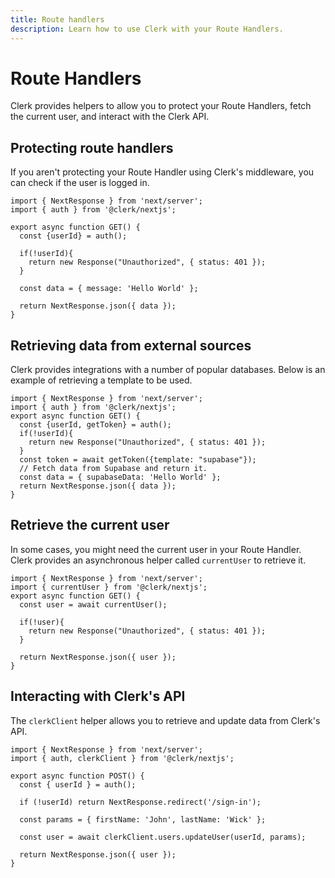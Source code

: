 ```yaml
---
title: Route handlers
description: Learn how to use Clerk with your Route Handlers.
---
```

# Route Handlers

Clerk provides helpers to allow you to protect your Route Handlers, fetch the current user, and interact with the Clerk API.

## Protecting route handlers

If you aren't protecting your Route Handler using Clerk's middleware, you can check if the user is logged in.

```tsx filename="app/page.[jsx/tsx]"
import { NextResponse } from 'next/server';
import { auth } from '@clerk/nextjs';

export async function GET() {
  const {userId} = auth();

  if(!userId){
    return new Response("Unauthorized", { status: 401 });
  }

  const data = { message: 'Hello World' };

  return NextResponse.json({ data });
}
```

## Retrieving data from external sources

Clerk provides integrations with a number of popular databases. Below is an example of retrieving a template to be used.

```tsx filename="app/page.[jsx/tsx]"
import { NextResponse } from 'next/server';
import { auth } from '@clerk/nextjs';
export async function GET() {
  const {userId, getToken} = auth();
  if(!userId){
    return new Response("Unauthorized", { status: 401 });
  }
  const token = await getToken({template: "supabase"});
  // Fetch data from Supabase and return it.
  const data = { supabaseData: 'Hello World' };
  return NextResponse.json({ data });
}
```

## Retrieve the current user

In some cases, you might need the current user in your Route Handler. Clerk provides an asynchronous helper called `currentUser` to retrieve it.

```tsx filename="app/page.[jsx/tsx]"
import { NextResponse } from 'next/server';
import { currentUser } from '@clerk/nextjs';
export async function GET() {
  const user = await currentUser();

  if(!user){
    return new Response("Unauthorized", { status: 401 });
  }

  return NextResponse.json({ user });
}
```

## Interacting with Clerk's API

The `clerkClient` helper allows you to retrieve and update data from Clerk's API. 

```tsx filename="app/page.[jsx/tsx]"
import { NextResponse } from 'next/server';
import { auth, clerkClient } from '@clerk/nextjs';

export async function POST() {
  const { userId } = auth();

  if (!userId) return NextResponse.redirect('/sign-in');
  
  const params = { firstName: 'John', lastName: 'Wick' };

  const user = await clerkClient.users.updateUser(userId, params);

  return NextResponse.json({ user });
}

```